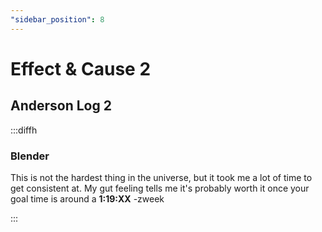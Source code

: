 ```yaml
---
"sidebar_position": 8
---
```



# Effect & Cause 2

## Anderson Log 2

:::diffh

### Blender
<YouTube youTubeId="EOivn-bF7fk" />

This is not the hardest thing in the universe, but it took me a lot of time to get consistent at. My gut feeling tells me it's probably worth it once your goal time is around a **1:19:XX**
-zweek

:::